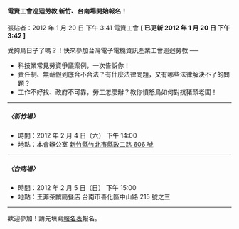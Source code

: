 #### 電資工會巡迴勞教 新竹、台南場開始報名！

張貼者：2012 年 1 月 20 日 下午 3:41 電資工會 **[ 已更新 2012 年 1 月 20 日 下午 3:42 ]**

受夠鳥日子了嗎？！快來參加台灣電子電機資訊產業工會巡迴勞教 ──

- 科技業常見勞資爭議案例，一次告訴你！
- 責任制、無薪假到底合不合法？有什麼法律問題，又有哪些法律解決不了的問題？
- 工作不好找、政府不可靠，勞工怎麼辦？教你憤怒鳥如何對抗豬頭老闆！

---

##### 〈新竹場〉

- 時間：2012 年 2 月 4 日（六） 下午 14:00
- 地點：本會辦公室 [新竹縣竹北市縣政二路 606 號](http://www.tueeit.org.tw/home/contact)

---

##### 〈台南場〉

- 時間：2012 年 2 月 5 日（日） 下午 15:00
- 地點：王非茶饌簡餐店 台南市善化區中山路 215 號之三

---

歡迎參加！請先填寫[報名表](https://docs.google.com/forms/d/e/1FAIpQLSebdVS6-3VuheLXzNlv9BKS27zjW_DlktTlS3Lb_Ge6NopBlg/viewform?embedded=true&bc=transparent&hl=zh_TW&f=Arial%252C%2BVerdana%252C%2Bsans-serif&htc=%2523666666&lc=%25234e7dbf&pli=1&ttl=0&key=0ApnfSp0yoI-BdEo3bVZSR3YxMTNkblp2U2dJdTNuUnc&tc=%2523000000)報名。
